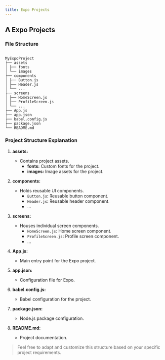 ```yaml
---
title: Expo Projects
---
```


## **𝝠** Expo Projects

### File Structure

```plaintext

MyExpoProject
├── assets
│ ├── fonts
│ └── images
├── components
│ ├── Button.js
│ ├── Header.js
│ └── ...
├── screens
│ ├── HomeScreen.js
│ ├── ProfileScreen.js
│ └── ...
├── App.js
├── app.json
├── babel.config.js
├── package.json
└── README.md

```

### Project Structure Explanation

1. **assets:**
   - Contains project assets.
     - **fonts:** Custom fonts for the project.
     - **images:** Image assets for the project.

2. **components:**
   - Holds reusable UI components.
     - `Button.js`: Reusable button component.
     - `Header.js`: Reusable header component.
     - ...

3. **screens:**
   - Houses individual screen components.
     - `HomeScreen.js`: Home screen component.
     - `ProfileScreen.js`: Profile screen component.
     - ...

4. **App.js:**
   - Main entry point for the Expo project.

5. **app.json:**
   - Configuration file for Expo.

6. **babel.config.js:**
   - Babel configuration for the project.

7. **package.json:**
   - Node.js package configuration.

8. **README.md:**
   - Project documentation.

>Feel free to adapt and customize this structure based on your specific project requirements.
